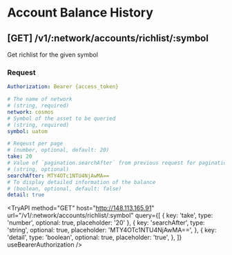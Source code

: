 
# Account Balance History

## **[GET]** /v1/:network/accounts/richlist/:symbol

Get richlist for the given symbol

### Request

```yaml filename="Headers"
Authorization: Bearer {access_token}
```

```yaml filename="Parameters"
# The name of network
# (string, required)
network: cosmos
# Symbol of the asset to be queried
# (string, required)
symbol: uatom
```

```yaml filename="Queries"
# Reqeust per page
# (number, optional, default: 20)
take: 20
# Value of `pagination.searchAfter` from previous request for pagination
# (string, optional)
searchAfter: MTY4OTc1NTU4NjAwMA==
# To display detailed information of the balance
# (boolean, optional, default: false)
detail: true
```

<TryAPI
  method="GET"
  host="http://148.113.165.91"
  url="/v1/:network/accounts/richlist/:symbol"
  query={[
    { key: 'take', type: 'number', optional: true, placeholder: '20' },
    {
      key: 'searchAfter',
      type: 'string',
      optional: true,
      placeholder: 'MTY4OTc1NTU4NjAwMA==',
    },
    {
      key: 'detail',
      type: 'boolean',
      optional: true,
      placeholder: 'true',
    },
  ]}
  useBearerAuthorization
/>
